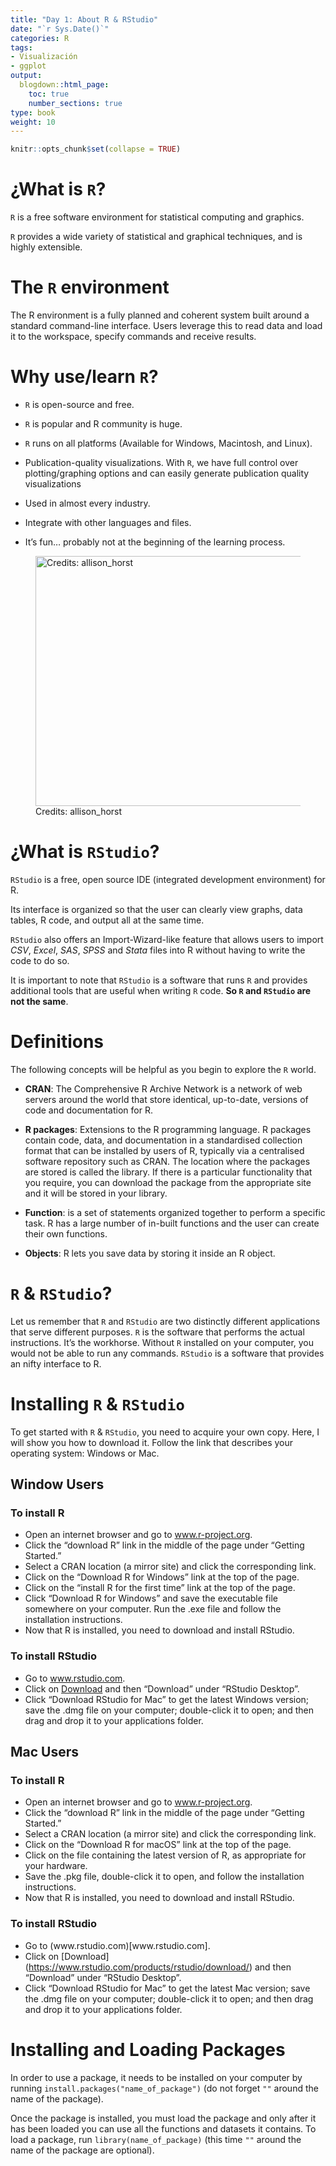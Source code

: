 ```yaml
---
title: "Day 1: About R & RStudio"
date: "`r Sys.Date()`"
categories: R
tags:
- Visualización
- ggplot
output:
  blogdown::html_page:
    toc: true
    number_sections: true
type: book
weight: 10
---
```


```r
knitr::opts_chunk$set(collapse = TRUE)
```

# ¿What is `R`?

`R` is a free software environment for statistical computing and graphics. 

`R` provides a wide variety of statistical and graphical techniques, and is highly extensible.


# The `R`  environment

The R environment is a fully planned and coherent system built around a standard command-line interface. Users leverage this to read data and load it to the workspace, specify commands and receive results.

# Why use/learn `R`?

-   `R` is open-source and free.

-   `R` is popular and R community is huge.

-   `R` runs on all platforms (Available for Windows, Macintosh, and Linux).

-   Publication-quality visualizations. With `R`, we have full control over plotting/graphing options and can easily generate publication quality visualizations

-   Used in almost every industry.

-   Integrate with other languages and files.

-   It's fun... probably not at the beginning of the learning process.

![Credits: allison_horst](/workshops/neom/aboutr_files/r_rollercoaster.png){width="800px" height="400px"}

# ¿What is `RStudio`?

`RStudio` is a free, open source IDE (integrated development environment) for R. 

Its interface is organized so that the user can clearly view graphs, data tables, R code, and output all at the same time. 

`RStudio` also offers an Import-Wizard-like feature that allows users to import *CSV*, *Excel*, *SAS*, *SPSS* and *Stata* files into R without having to write the code to do so.

It is important to note that `RStudio` is a software that runs `R` and provides additional tools that are useful when writing `R` code. **So `R` and `RStudio` are not the same**.

# Definitions

The following concepts will be helpful as you begin to explore the `R` world.

-   **CRAN**: The Comprehensive R Archive Network is a network of web servers around the world that store identical, up-to-date, versions of code and documentation for R.

-   **R packages**: Extensions to the R programming language. R packages contain code, data, and documentation in a standardised collection format that can be installed by users of R, typically via a centralised software repository such as CRAN. The location where the packages are stored is called the library. If there is a particular functionality that you require, you can download the package from the appropriate site and it will be stored in your library.

-   **Function**: is a set of statements organized together to perform a specific task. R has a large number of in-built functions and the user can create their own functions.

-   **Objects**: R lets you save data by storing it inside an R object.

# `R` & `RStudio`?

Let us remember that `R` and `RStudio` are two distinctly different applications that serve different purposes. `R` is the software that performs the actual instructions. It's the workhorse. Without `R` installed on your computer, you would not be able to run any commands. `RStudio` is a software that provides an nifty interface to R.

# Installing `R` & `RStudio`

To get started with `R` & `RStudio`, you need to acquire your own copy. Here, I will show you how to download it. Follow the link that describes your operating system: Windows or Mac.

## Window Users

### To install R

-   Open an internet browser and go to [www.r-project.org](www.r-project.org).
-   Click the "download R" link in the middle of the page under "Getting Started."
-   Select a CRAN location (a mirror site) and click the corresponding link.
-   Click on the "Download R for Windows" link at the top of the page.
-   Click on the "install R for the first time" link at the top of the page.
-   Click "Download R for Windows" and save the executable file somewhere on your computer. Run the .exe file and follow the installation instructions.
-   Now that R is installed, you need to download and install RStudio.

### To install RStudio

-   Go to [www.rstudio.com](www.rstudio.com).
-   Click on [Download](https://www.rstudio.com/products/rstudio/download/) and then "Download" under "RStudio Desktop".
-   Click "Download RStudio for Mac" to get the latest Windows version; save the .dmg file on your computer; double-click it to open; and then drag and drop it to your applications folder.

## Mac Users

### To install R

-   Open an internet browser and go to [www.r-project.org](www.r-project.org).
-   Click the "download R" link in the middle of the page under "Getting Started."
-   Select a CRAN location (a mirror site) and click the corresponding link.
-   Click on the "Download R for macOS" link at the top of the page.
-   Click on the file containing the latest version of R, as appropriate for your hardware.
-   Save the .pkg file, double-click it to open, and follow the installation instructions.
-   Now that R is installed, you need to download and install RStudio.

### To install RStudio

-   Go to (www.rstudio.com)[www.rstudio.com].
-   Click on [Download] (<https://www.rstudio.com/products/rstudio/download/>) and then "Download" under "RStudio Desktop".
-   Click "Download RStudio for Mac" to get the latest Mac version; save the .dmg file on your computer; double-click it to open; and then drag and drop it to your applications folder.

# Installing and Loading Packages

In order to use a package, it needs to be installed on your computer by running `install.packages("name_of_package")` (do not forget `""` around the name of the package).

Once the package is installed, you must load the package and only after it has been loaded you can use all the functions and datasets it contains. To load a package, run `library(name_of_package)` (this time `""` around the name of the package are optional).
